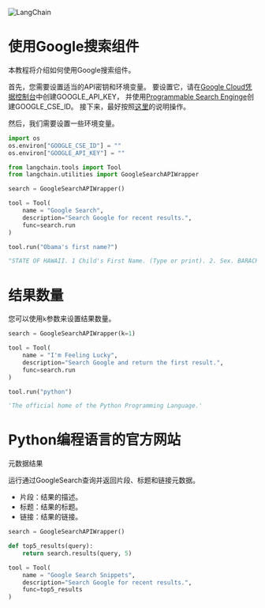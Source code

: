 

<Head>
  <script>
    {
      `(function() {
         var _hmt = _hmt || [];
(function() {
  var hm = document.createElement("script");
  hm.src = "https://hm.baidu.com/hm.js?e60fb290e204e04c5cb6f79b0ac1e697";
  var s = document.getElementsByTagName("script")[0]; 
  s.parentNode.insertBefore(hm, s);
})();
       })();`
    }
  </script>
</Head>

![LangChain](https://pica.zhimg.com/50/v2-56e8bbb52aa271012541c1fe1ceb11a2_r.gif)




# 使用Google搜索组件

本教程将介绍如何使用Google搜索组件。

首先，您需要设置适当的API密钥和环境变量。
要设置它，请在[Google Cloud凭据控制台](https://console.cloud.google.com/apis/credentials)中创建GOOGLE_API_KEY，
并使用[Programmable Search Enginge](https://programmablesearchengine.google.com/controlpanel/create)创建GOOGLE_CSE_ID。
接下来，最好按照[这里](https://stackoverflow.com/questions/37083058/programmatically-searching-google-in-python-using-custom-search)的说明操作。

然后，我们需要设置一些环境变量。

```python
import os
os.environ["GOOGLE_CSE_ID"] = ""
os.environ["GOOGLE_API_KEY"] = ""

```

```python
from langchain.tools import Tool
from langchain.utilities import GoogleSearchAPIWrapper

search = GoogleSearchAPIWrapper()

tool = Tool(
    name = "Google Search",
    description="Search Google for recent results.",
    func=search.run
)

```

```python
tool.run("Obama's first name?")

```

```python
"STATE OF HAWAII. 1 Child's First Name. (Type or print). 2. Sex. BARACK. 3. This Birth. CERTIFICATE OF LIVE BIRTH. FILE. NUMBER 151 le. lb. Middle Name. Barack Hussein Obama II is an American former politician who served as the 44th president of the United States from 2009 to 2017. A member of the Democratic\xa0... When Barack Obama was elected president in 2008, he became the first African American to hold ... The Middle East remained a key foreign policy challenge. Jan 19, 2017 ... Jordan Barack Treasure, New York City, born in 2008 ... Jordan Barack Treasure made national news when he was the focus of a New York newspaper\xa0... Portrait of George Washington, the 1st President of the United States ... Portrait of Barack Obama, the 44th President of the United States\xa0... His full name is Barack Hussein Obama II. Since the “II” is simply because he was named for his father, his last name is Obama. Mar 22, 2008 ... Barry Obama decided that he didn't like his nickname. A few of his friends at Occidental College had already begun to call him Barack (his\xa0... Aug 18, 2017 ... It took him several seconds and multiple clues to remember former President Barack Obama's first name. Miller knew that every answer had to\xa0... Feb 9, 2015 ... Michael Jordan misspelled Barack Obama's first name on 50th-birthday gift ... Knowing Obama is a Chicagoan and huge basketball fan,\xa0... 4 days ago ... Barack Obama, in full Barack Hussein Obama II, (born August 4, 1961, Honolulu, Hawaii, U.S.), 44th president of the United States (2009–17) and\xa0..."

```

# 结果数量

您可以使用`k`参数来设置结果数量。

```python
search = GoogleSearchAPIWrapper(k=1)

tool = Tool(
    name = "I'm Feeling Lucky",
    description="Search Google and return the first result.",
    func=search.run
)

```

```python
tool.run("python")

```

```python
'The official home of the Python Programming Language.'

```

# Python编程语言的官方网站

元数据结果

运行通过GoogleSearch查询并返回片段、标题和链接元数据。

* 片段：结果的描述。
* 标题：结果的标题。
* 链接：结果的链接。


```python
search = GoogleSearchAPIWrapper()

def top5_results(query):
    return search.results(query, 5)

tool = Tool(
    name = "Google Search Snippets",
    description="Search Google for recent results.",
    func=top5_results
)

```

